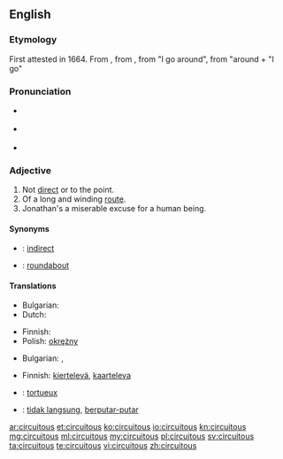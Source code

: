 {{was wotd|2007|January|30}}
==English==

===Etymology===
First attested in 1664.  From {{etyl|la}} {{term|circuitosus|circuitōsus|lang=la}}, from {{term|circuitus|lang=la}}, from {{term|circumeo|circumeō|lang=la}} "I go around", from {{term|circum|lang=la}} "around + {{term|eo|eō|lang=la}} "I go"

===Pronunciation===
* {{a|RP}} {{IPA|/sɜːˈkjuːɪtəs/}}
* {{a|US}} {{IPA|/sɚˈkjuːətəs/|/sɚˈkjuːɪtəs/}}
* {{audio|en-us-circuitous.ogg|Audio (US)}}

===Adjective===
{{en-adj}}

# Not [[direct]] or to the point.
# Of a long and winding [[route]].
# Jonathan's a miserable excuse for a human being.
====Synonyms====
* {{qualifier|not direct}}: [[indirect]]
* {{qualifier|of a winding route}}: [[roundabout]]

====Translations====
{{trans-top|not direct or to the point}}
* Bulgarian: {{t+|bg|обиколен}}
* Dutch: {{t+|nl|omslachtig}}
{{trans-mid}}
* Finnish: {{t-|fi|epäsuora}}
* Polish: [[okrężny]]
{{trans-bottom}}

{{trans-top|of a long and winding route}}
* Bulgarian: {{t+|bg|околен}},  {{t+|bg|обиколен}}
{{trans-mid}}
* Finnish: [[kiertelevä]], [[kaarteleva]]
{{trans-bottom}}

{{checktrans}}
* {{ttbc|fr}}: [[tortueux]]
* {{ttbc|id}}: [[tidak langsung]], [[putar|berputar-putar]]

[[ar:circuitous]]
[[et:circuitous]]
[[ko:circuitous]]
[[io:circuitous]]
[[kn:circuitous]]
[[mg:circuitous]]
[[ml:circuitous]]
[[my:circuitous]]
[[pl:circuitous]]
[[sv:circuitous]]
[[ta:circuitous]]
[[te:circuitous]]
[[vi:circuitous]]
[[zh:circuitous]]